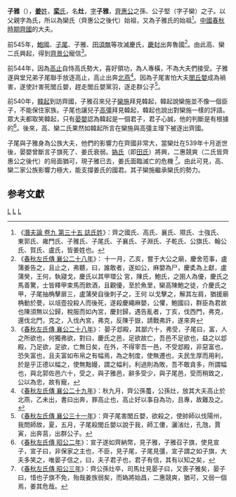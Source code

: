 {{模板:Infobox 先秦人物
|名稱=子雅
|姓=[[姜姓|姜]]
|氏=[[欒氏|欒氏]]
|名=灶
|字=子雅
|别名=公孫灶
|别字=
|諡号=
|官位=
|時代=春秋
|國家=齊國
|身份=[[齊國|齊國]]大夫
|出生日期=
|逝世日期=前539年
|父=公子堅
|子女=[[欒施|欒施]]
}}

'''子雅'''（{{bd|？||？||catIdx=L栾}}），[[姜姓|'''姜'''姓]]，[[欒氏|'''栾'''氏]]，名'''灶'''，[[表字|字]]'''子雅'''，[[齊惠公|齊惠公]]之孫、公子堅（字子欒）之子。以父親字為氏，所以為欒氏（齊惠公之後代）始祖，又為子雅氏的始祖<ref>《[[s:潛夫論/卷九|潛夫論 卷九 第三十五 誌氏姓]]》：齊之國氏、高氏、襄氏、隰氏、士強氏、東郭氏、雍門氏、子雅氏、子尾氏、子襄氏、子淵氏、子乾氏、公旗氏、翰公氏、賀氏、盧氏，皆姜姓也。</ref>。[[中國|中國]][[春秋時期|春秋時期]][[齊國|齊國]]的大夫。

前545年，[[鮑國|鮑國]]、[[子尾|子尾]]、子雅、[[田須無|田須無]]等攻滅慶氏，[[慶封|慶封]]出奔魯國<ref>《[[s:春秋左氏傳/襄公|春秋左氏傳 襄公二十八年]]》： 十一月，乙亥，嘗于大公之廟，慶舍蒞事，盧蒲姜告之，且止之，弗聽，曰，誰敢者，遂如公，麻嬰為尸，慶奊為上獻，盧蒲癸，王何，執寢戈，慶氏以其甲環公 宮，陳氏，鮑氏，之圉人為優，慶氏之馬善驚，士皆釋甲束馬而飲酒，且觀優，至於魚里，欒高陳鮑之徒，介慶氏之甲，子尾抽桷擊扉三，盧蒲癸自後刺子之，王何 以戈擊之，解其左肩，猶援廟桷動於甍，以俎壺投殺人而後死，遂殺慶繩麻嬰，公懼，鮑國曰，群臣為君故也陳須無以公歸，稅服而如內宮，慶封歸，遇告亂者，丁亥，伐西門，弗克，還伐北門，克之，入伐內宮，弗克，反陳于嶽，請戰弗許，遂來奔</ref>。由此高、欒二氏興起，得到[[齊景公|齊景公]]寵信<ref>《[[s:春秋左氏傳/襄公|春秋左氏傳 襄公二十八年]]》： 晏子邶殿，其鄙六十，弗受，子尾曰，富，人之所欲也，何獨弗欲，對曰，慶氏之邑，足欲故亡，吾邑不足欲也，益之以邶殿，乃足欲，足欲，亡無日矣，在外，不得宰吾一邑，不受邶殿，非惡富也，恐失富也，且夫富如布帛之有幅焉，為之制度，使無遷也，夫民生厚而用利，於是乎正德以幅之，使無黜嫚，謂之幅利，利過則為敗，吾不敢貪多，所謂幅也，與北郭佐邑六十，受之，與子雅邑，辭多受少，與子尾邑，受而稍致之，公以為忠，故有寵，</ref>。

前544年，因為[[高止|高止]]自恃高氏勢大，喜好領功，為人專橫，不為大夫們接受。子雅遂與堂兄弟子尾聯手放逐高止，高止出奔[[燕國|北燕]]<ref>《[[s:春秋左氏傳/襄公|春秋左氏傳 襄公二十九年]]》：秋九月，齊公孫蠆，公孫灶，放其大夫高止於北燕，乙未出，書曰出奔，罪高止也，高止好以事自為功，且專，故難及之。</ref>。因為子尾害怕大夫[[閭丘嬰|閭丘嬰]]成為禍害，遂使計害死閭丘嬰，趕走閭丘嬰黨羽，逐走群公子<ref>《[[s:春秋左氏傳/襄公|春秋左氏傳 襄公三十一年]]》：齊子尾害閭丘嬰，欲殺之，使帥師以伐陽州，我問師故，夏，五月，子尾殺閭丘嬰以說于我，師工僂，灑渻灶，孔虺，賈寅，出奔莒，出群公子。</ref>。

前540年，[[韓起|韓起]]到訪齊國，子雅召來兒子[[欒施|欒施]]拜見韓起，韓起說欒施並不像一個臣子，不能保住家族。子尾也讓兒子[[高彊_(齊國)|高彊]]拜見韓起，韓起也說出對欒施一樣的評語。眾大夫都取笑韓起，只有[[晏嬰|晏嬰]]認為韓起是一個君子，君子心誠，他的判斷是有根據的<ref>《[[s:春秋左氏傳/昭公|春秋左氏傳 昭公二年]]》：宣子遂如齊納幣，見子雅，子雅召子旗，使見宣子，宣子曰，非保家之主也，不臣，見子尾，子尾見彊，宣子謂之如子旗，大夫多笑之，唯晏子信之，曰，夫子君子也，君子有信，其有以知之矣，</ref>。後來，高、欒二氏果然如韓起所言在欒施與高彊主理下被逐出齊國。

子尾與子雅身為公族大夫，他們的影響力在齊國非常大，當欒灶在539年十月逝世後，晏嬰曾斷言子旗死了、姜氏衰弱。[[媯氏|媯氏]]（即[[田氏|田氏]]）將興，二惠競爽（二氏皆齊惠公之後代）的局面猶可，現子雅已去，姜氏面臨滅亡的危機 <ref>《[[s:春秋左氏傳/昭公|春秋左氏傳 昭公三年]]》：齊公孫灶卒，司馬灶見晏子曰，又喪子雅矣，晏子曰，惜也子旗不免，殆哉姜族弱矣，而媯將始昌，二惠競爽，猶可，又弱一個焉，姜其危哉。</ref>。由此可見，高、欒二家公族影響力極大，能支撐姜氏的國君。其子欒施繼承欒氏的勢力。

==参考文獻==
{{reflist}}

[[Category:齊國人|L]]
[[Category:春秋戰國政治人物|L]]
[[Category:春秋人|L]]